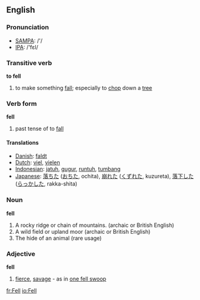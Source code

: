 ==English==
=== Pronunciation ===
*[[w:SAMPA|SAMPA]]: /'/
*[[w:IPA|IPA]]: /'fεl/

===Transitive verb===
'''to fell'''
# to make something [[fall]]; especially to [[chop]] down a [[tree]]

===Verb form===
'''fell'''

# past tense of to [[fall]]

==== Translations ====
*[[Danish]]: [[faldt]]
*[[Dutch]]: [[viel]], [[vielen]]
*[[Indonesian]]: [[jatuh]], [[gugur]], [[runtuh]], [[tumbang]]
*[[Japanese]]: [[落ちた]] ([[おちた]], ochita), [[崩れた]] ([[くずれた]], kuzureta), [[落下]]した ([[らっか]]した, rakka-shita)

=== Noun ===
'''fell'''

# A rocky ridge or chain of mountains.  (archaic or British English)
# A wild field or upland moor (archaic or British English)
# The hide of an animal (rare usage)

===Adjective===
'''fell'''
#{{archaic}} [[fierce]], [[savage]] - as in [[one fell swoop]]

[[fr:Fell]]
[[io:Fell]]